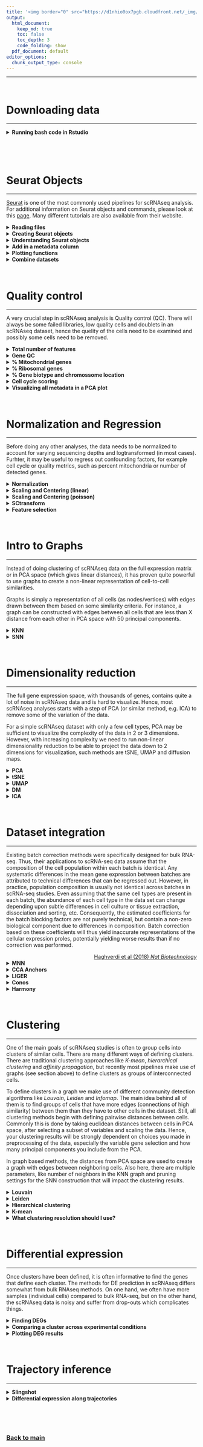 ```yaml
---
title: '<img border="0" src="https://d1nhio0ox7pgb.cloudfront.net/_img/o_collection_png/green_dark_grey/512x512/plain/dictionary.png" width="40" height="40"> Glossary of terms'
output:
  html_document:
    keep_md: true
    toc: false
    toc_depth: 3
    code_folding: show
  pdf_document: default
editor_options:
  chunk_output_type: console
---
```

***

<br/>

# Downloading data
***

<details>
<summary>**Running bash code in Rstudio**</summary>

It is possible to download data from within Rstudio by using the bash code chunk. It is usually a standard to have a folder with all your raw data stored in a separate place from your code or analysis results.

How to run it:

```bash
# RMarkdown allows the use of languages other than R, such as bash or Python.
# To use bash, use ```{bash} instead of ```{r}.
# ```{bash}

# make a data directory
mkdir data

# use curl to download the data
curl -o data/FILENAME.h5 -O http://FILE_PATH.h5
```

</details>

<br/>

<br/>

# Seurat Objects
***

[Seurat](https://satijalab.org/seurat/) is one of the most commonly used pipelines for scRNAseq analysis. For additional information on Seurat objects and commands, please look at this [page](https://satijalab.org/seurat/essential_commands.html). Many different tutorials are also available from their website.

<details>
<summary>**Reading files**</summary>
<p>

There are many formats available in which one can store single cell information, many of which cannot all be listed here. The most common formats are:

1. Using tab-delimited matrices saved as `.csv`, `.tsv` or `.txt` and with and additional matrix containing the sample metadata, which is common for SMARTseq2 and related methods
2. Using a compressed **sparce matrix** file `.mtx` with annotations for genes and cells saved as `.tsv`, which was one of the defaults for 10X Chromium data
3. Using HDF5 compressed file for in-file read-write access, which is now becoming the default method for storing single cell dataset (is the current default for 10X Chromium data). HDF5 in particular is fast, scalable and can load parts of the data that will be used at a time, and also can store the metadata in the same file, making it portable. It stores the data as binary compressed **sparce matrix** format

How to run it:

```r
# From .csv .tsv .txt format (and then convert to sparse matrix)
raw_matrix <- read.delim(
  file = "data/folder_sample1.csv",
  row.names = 1 )

sparse_matrix <- Matrix::Matrix(
  data = raw_matrix,
  sparse = T)
rm(raw_matrix)


# From .mtx format (it loads the files in the folder)
sparse_matrix <- Seurat::Read10X(
  data.dir = "data/folder_sample1")


# From .h5 format
sparse_matrix <- Seurat::Read10X_h5(
  filename = "data/matrix_file.h5",
  use.names = T)
```

Additionally, one should also import any associated metadata file as a `data.frame`, which opposed to a `matrix` can store both numbers, characters, booleans and factors.

```r
# From .csv .tsv format (and then convert to sparse matrix)
metadata <- read.delim(
  file = "data/metadata.csv",
  sep = ",",
  row.names = 1 )
```

</p>
</details>


<details>
<summary>**Creating Seurat objects**</summary>
<p>

In order to make the data analysis process a bit simpler, several single cell developers have implemented their own way of storing the data in a concise format in R and python (called **objects**).

We can now load the expression matrices into objects and then later merge them into a single merged object. Each analysis workflow (Seurat, Scater, Scranpy, etc) has its own way of storing data and here is how you can create a Seurat Object:

```r
SeuratObject <- CreateSeuratObject(
  counts = sparse_matrix,
  assay = "RNA",
  project = "SAMPLE1",
  meta.data = metadata)
```

The `CreateSeuratObject` function can take as input a sparse matrix or a regular matrix with counts.

</p>
</details>

<details>
<summary>**Understanding Seurat objects**</summary>
<p>

For a very detailed explanation of all slots in the Seurat objects, please refer to the Seurat [wiki](https://github.com/satijalab/seurat/wiki).

One can check the dimensions and subset Seurat Objects as a data.frame:

```r
# Checking the Seurat dimensions (Features x Cells)
dim(SeuratObject)

# Subsetting Features
SeuratObject <- SeuratObject[ vector_FEATURES_TO_USE , ]

# Subsetting Cells
SeuratObject <- SeuratObject[ , vector_CELLS_TO_USE ]
```

Seurat objects have a easy way to access their contents using the `@` or the `$` characters after the object name:
* The `@` attribute allows you to access to all analysis slots including: `assays`, `meta.data`, `graphs` and `reduction` slots.
* The `$` sign allows you to access the columns of the metadata (just like you normally would do in a data.frame) in your Seurat object directly so that `SeuratObject$column1` is equal to `SeuratObject@meta.data$column1`.

By default, the data is loaded into an `assay` slot named `RNA`, but you can change the names of the slots when creating them (e.g., when creating the seurat object, or computing the reductions). Therefore, check the options in each of the Seurat functions to know where you are storing the data. Each `assay` contains information about the raw counts (`counts`), the normalized counts (`data`), the scaled/regressed data (`scale.data`) as well as information about the dispersion of genes (`var`). Additional assays will be created when doing data analysis, for example when performing data integration, you might store the data as new `assay` or as a new `reduction` slot (depending on the integration method used).

```r
SeuratObject@   # Type this and press TAB

SeuratObject@assays$   # Type this and press TAB

SeuratObject@assays$RNA@   # Type this and press TAB
```

</p>
</details>

<details>
<summary>**Add in a metadata column**</summary>
<p>

You can simply add a column by using the `$` sign to allocate a vector to a metadata column.

```r
SeuratObject$NEW_COLUMN_NAME <- setNames(
  colnames(SeuratObject) ,
  c("VECTOR_CONTAINING_DATA_FOR_EACH_CELL") )
```

Or use the function `AddMetaData` to add one or multiple columns:

```r
SeuratObject <- AddMetaData(
  object=SeuratObject,
  NEW_COLUMN,
  col.name=NEW_COLUMN_NAME)
```

</p>
</details>

<details>
<summary>**Plotting functions**</summary>
<p>


The most common functions to use for plotting are the violin plot and the scatter plots for the dimensionality reduction calculated (you need to calculate it before using the function!).

To plot **continous** variables as **violin** (press TAB inside the functions for more options):

```r
VlnPlot(object = SeuratObject,
        group.by= "orig.ident",
        features = c("percent_mito"),
        pt.size = 0.1,
        ncol = 4,
        y.max = 100) + NoLegend()
```

To plot **CONTINOUS** variables as **scatter plot** using the `umap` reduction slot (press TAB inside the functions for more options):

```r
FeaturePlot(object = SeuratObject,
            features = c("FEATURE_1","FEATURE_2","FEATURE_3"),
            reduction = "umap",
            dims = c(1,2),
            order = T,
            pt.size = .1,
            ncol = 3)
```

To plot **CATEGORICAL** variables as **scatter plot** using the `umap` reduction slot (press TAB inside the functions for more options):

```r
DimPlot(object = SeuratObject,
        group.by = c("DATASET"),
        reduction = "umap",
        dims = c(1,2),
        pt.size = .1,
        label = T,
        ncol = 3)
```

Many other plotting functions are available, check `Seurat::` (then press tab and look for the functions with "Plot" in the name).

</p>
</details>

<details>
<summary>**Combine datasets**</summary>
<p>

```r
CombinedSeuratObject <- merge(
  x = SeuratObject1,
  y = c( SeuratObject2 ,
         SeuratObject3,
         SeuratObject4),
  add.cell.ids=c("Dataset1",
                 "Dataset2",
                 "Dataset3",
                 "Dataset4"))
```

</p>
</details>

<br/>

# Quality control
***

A very crucial step in scRNAseq analysis is Quality control (QC). There will always be some failed libraries, low quality cells and doublets in an scRNAseq dataset, hence the quelity of the cells need to be examined and possibly some cells need to be removed.

<details>
<summary>**Total number of features**</summary>
<p>

A standard approach is to filter cells with low amount of reads as well as genes that are present in at least a certain amount of cells. Here we will only consider cells with at least 200 detected genes and genes need to be expressed in at least 3 cells. Please note that those values are highly dependent on the library preparation method used. Extremely high number of detected genes could indicate doublets. However, depending on the cell type composition in your sample, you may have cells with higher number of genes (and also higher counts) from one cell type.

```r
VlnPlot(SeuratObject,
        group.by= "orig.ident",
        features = c("nFeature_RNA","nCount_RNA"),
        pt.size = 0.1,
        ncol = 4) + NoLegend()
```

</p>
</details>

<details>
<summary>**Gene QC**</summary>
<p>

In single cell, the most detected genes usually belong to housekeeping gene families, such as mitochondrial (MT-), ribossomal (RPL and RPS) and other structural proteins (i.e., ACTB, TMSB4X, B2M, EEF1A1).

```r
#Compute the relative expression of each gene per cell
rel_expression <- Matrix::t( Matrix::t(SeuratObject@assays$RNA@counts) / Matrix::colSums(SeuratObject@assays$RNA@counts)) * 100
most_expressed <- sort(Matrix::rowSums( rel_expression ),T) / ncol(SeuratObject)

#Plot the relative expression of each gene per cell
par(mfrow=c(1,3),mar=c(4,6,1,1))
boxplot( as.matrix(Matrix::t(rel_expression[names(most_expressed[30:1]),])),cex=.1, las=1, xlab="% total count per cell",col=scales::hue_pal()(90)[30:1],horizontal=TRUE,ylim=c(0,8))
boxplot( as.matrix(Matrix::t(rel_expression[names(most_expressed[60:31]),])),cex=.1, las=1, xlab="% total count per cell",col=scales::hue_pal()(90)[60:31],horizontal=TRUE,ylim=c(0,8))
boxplot( as.matrix(Matrix::t(rel_expression[names(most_expressed[90:61]),])),cex=.1, las=1, xlab="% total count per cell",col=scales::hue_pal()(90)[90:61],horizontal=TRUE,ylim=c(0,8))
```

You might see that some genes constitute up to 10-30% of the counts from a single cell and the other top genes are mitochondrial and ribosomal genes. It is quite common that nuclear lincRNAs have correlation with quality and mitochondrial reads. Let us assemble some information about such genes, which are important for quality control and downstream filtering.

These genes can serve several purposes in single-cell data analysis, such as computing cell quality metrics (see below), normalize data (see below) and even help account for batch effects (<div style="text-align: right"> [Lin et al (2019) *PNAS*](https://www.pnas.org/content/116/20/9775) </div>).


</p>
</details>

<details>
<summary>**% Mitochondrial genes**</summary>
<p>


Having the data in a suitable format, we can start calculating some quality metrics. We can for example calculate the percentage of mitocondrial and ribosomal genes per cell and add to the metadata. This will be helpfull to visualize them across different metadata parameteres (i.e. datasetID and chemistry version). There are several ways of doing this. Here is an example of how to manually calculate the proportion of mitochondrial reads and add to the metadata table.

Citing from “Simple Single Cell” workflows (Lun, McCarthy & Marioni, 2017): “High proportions are indicative of poor-quality cells (Islam et al. 2014; Ilicic et al. 2016), possibly because of loss of cytoplasmic RNA from perforated cells. The reasoning is that mitochondria are larger than individual transcript molecules and less likely to escape through tears in the cell membrane.”

(PS: non-linear relationship)

```r
# Calculating % mitochondrial genes
SeuratObject <- PercentageFeatureSet(
  object = SeuratObject,
  features = rownames(SeuratObject),
  pattern = "^MT-",
  assay = "RNA",
  col.name = "percent_mito")
```


</p>
</details>

<details>
<summary>**% Ribosomal genes**</summary>
<p>


In the same manner we will calculate the proportion gene expression that comes from ribosomal proteins. Ribosomal genes are the also among the top expressed genes in any cell and, on the contrary to mitochondrial genes, are inversely proportional to the mitochondrial content: the higher the mitochondrial content, the lower is the detection of ribosomal genes (PS: non-linear relationship).

```r
# Calculating % ribosomal genes
SeuratObject <- PercentageFeatureSet(
  SeuratObject,
  pattern = "^RP[SL]",
  col.name = "percent_ribo")
```

</p>
</details>

<details>
<summary>**% Gene biotype and chromossome location**</summary>
<p>

In RNA-sequencing, genes can be categorized into different groups depending on their RNA biotype. For example, "coding", "non-coding", "VDJ region genes" are "small interefering RNA" common gene biotypes. Besides, having information about chromossomal location might be usefull to identify bacth effects driven by sex chromossomes.

Depending on the desired type of analysis, some gene categories can be filtered out if not of interest. For single cell specifically, cell libraries are usually constructed using poly-A enrichment and therefore enriching for "protein-coding proteins", which usually contitutes around 80-90% of all available genes.

How to run it:

```r
library(biomaRt)

# Retrieve mouse gene annotation from ENSEMBL
mart = biomaRt::useMart(
  biomart = "ensembl",
  dataset = "mmusculus_gene_ensembl",
  host = "apr2020.archive.ensembl.org")

# Retrieve the selected attributes mouse gene annotation
annot <- biomaRt::getBM(
  attributes = c(
    "external_gene_name",
    "gene_biotype",
    "chromosome_name"),
  mart = mart)
```

Make sure you are using the right species for your dataset. A list of all species available on can be found using `biomaRt::listDatasets(mart)[,"dataset"]`. All species names are formated in the same way, such as `mmusculus_gene_ensembl` and `hsapiens_gene_ensembl`. For reproducibility reasons, it is also advised to specifically choose a biomart release version, since some genes will be renamed, inserted or deleted from the database. You can do so by running `biomaRt::listEnsemblArchives()`.

```r
# Match the gene names with theit respective gene biotype
item <- annot[match(rownames(SeuratObject@assays$RNA@counts) , annot[,1]),"gene_biotype"]
item[is.na(item)] <- "unknown"

# Calculate the percentage of each gene biotype
perc <- rowsum(as.matrix(SeuratObject@assays$RNA@counts) , group=item)
perc <- (t(temp)/Matrix::colSums(SeuratObject@assays$RNA@counts))
o <- order(apply(perc,2,median),decreasing = F)
perc <- perc[,o]

# Plot percentage of each gene biotype
boxplot( perc*100,outline=F,las=2,main="% reads per cell",col=scales::hue_pal()(100),horizontal=T)

# Add table to the object
gene_biotype_table <- setNames(as.data.frame((perc*100)[,names(sort(table(item),decreasing = T))]),paste0("percent_",names(sort(table(item),decreasing = T))))
SeuratObject@meta.data <- SeuratObject@meta.data[,!(colnames(SeuratObject@meta.data) %in% colnames(gene_biotype_table))]

SeuratObject@meta.data <- cbind(
  SeuratObject@meta.data,
  gene_biotype_table)
```

The code above can also be done again by replacing the string `"gene_biotype"` by `"chromosome_name"`:

```r
# Match the gene names with their respective chromosome location
item <- annot[match(rownames(SeuratObject@assays$RNA@counts) , annot[,1]),"chromosome_name"]
item[is.na(item)] <- "unknown"
item[! item %in% as.character(c(1:23,"X","Y","MT")) ] <- "other"
```

If you want to focus the analysis on only protein-coding genes, for example, you can do it like so:

```r
dim(SeuratObject)
sel <- annot[match(rownames(SeuratObject) ,
                   annot[,1]),2] == "protein_coding"
genes_use <- rownames(SeuratObject)[sel]
genes_use <- as.character(na.omit(genes_use))
SeuratObject <- SeuratObject[genes_use,]
dim(SeuratObject)
```

</p>
</details>

<details>
<summary>**Cell cycle scoring**</summary>
<p>


We here perform cell cycle scoring. To score a gene list, the algorithm calculates the difference of mean expression of the given list and the mean expression of reference genes. To build the reference, the function randomly chooses a bunch of genes matching the distribution of the expression of the given list. Cell cycle scoring with Seurat adds three slots in data, a score for S phase, a score for G2M phase and the predicted cell cycle phase. The Seurat package provides a list of human G2M and S phase genes in `cc.genes`.

How to run it:

```r
SeuratObject <- CellCycleScoring(
  object = SeuratObject,
  g2m.features = cc.genes$g2m.genes,
  s.features = cc.genes$s.genes)

SeuratObject$G1.Score <- 1 - SeuratObject$S.Score - SeuratObject$G2M.Score
```

</p>
</details>

<details>
<summary>**Visualizing all metadata in a PCA plot**</summary>
<p>


Having many metadata parameters to analyse individually makes it a bit hard to visualize the real differences between datasets, batches and experimental conditions. One way to try to combine all this information into one plot is by running dimensionality reduction via principal component analysis (PCA) on the continous variables in the metadata. Thus visualizing on the top principal components (1st and 2nd) reflects how different the datasets are.

```r
# Calculate PCA using selected metadata parameters
metadata_use <- grep("perc",colnames(SeuratObject@meta.data),value = T)
metadata_use <- c("nCount_RNA","nFeature_RNA","S.Score","G2M.Score",metadata_use)
PC <- prcomp( SeuratObject@meta.data[,metadata_use] ,center = T, scale. = T)

# Add the PCA (ran on the METADATA) in the object
SeuratObject@reductions[["pca_metadata"]] <- CreateDimReducObject(
  embeddings = PC$x,
  key = "metadataPC_",
  assay = "RNA")

# Plot the PCA ran on the METADATA
DimPlot(SeuratObject,
        reduction = "pca_metadata",
        dims = c(1,2),
        group.by = "orig.ident" )
```

</p>
</details>

<br/>

# Normalization and Regression
***

Before doing any other analyses, the data needs to be normalized to account for varying sequencing depths and logtransformed (in most cases). Furhter, it may be useful to regress out confounding factors, for example cell cycle or quality metrics, such as percent mitochondria or number of detected genes.

<details>
<summary>**Normalization**</summary>
<p>

The most common normalization for RNA-seq and also single-cell RNA-seq is log-normalization. This is done by dividing the gene counts of each gene by the sum of all gene counts (a.k.a., library size) to compensate for library size differences. Then the result is multiplied by a constant number, so all cell have the same sequencing depth. For bulk RNA-seq, the constant is usually $1e6$, resulting in CPM (counts per million), but since single-cells library sizes are way lower than that, the number ranges from $1e3$ to $1e4$ (counts per 10000).

$$NormCounts = \frac{GeneCounts * 10000}{LibrarySize}$$
The library size-corrected values are then log-transformed to achieve a log-normal data distribution.

$$logNormCounts = ln(NormCounts+1)$$

How to run it:

```r
SeuratObject <- NormalizeData(
  object = SeuratObject,
  scale.factor = 10000,
  normalization.method = "LogNormalize")
```

</p>
</details>

<details>
<summary>**Scaling and Centering (linear)**</summary>
<p>

Since each gene has a different expression level, it means that genes with higher expression values will naturally have higher variation that will be captured by downstream methods. This means that we need to somehow give each gene a similar weight beforehand (see below). A common practice is to center and scale each gene before performing PCA. This exact scaling is called Z-score normalization it is very useful for PCA, clustering and plotting heatmaps.

Additionally, we can use regression to remove any unwanted sources of variation from the dataset, such as cell cycle, sequencing depth, percent mitocondria. This is achieved by doing a generalized linear regression (GLM) using these parameters as covariates in the model. Then the residuals of the model are taken as the “regressed data”. Although perhaps not in the best way, batch effect regression can also be done here.

How to run it:

```r
SeuratObject <- ScaleData(
  object = SeuratObject,
  vars.to.regress = c("nCount_RNA","mito.percent","nFeatures"),
  model.use = "linear",
  do.scale = T,
  do.center = T)
```


</p>
</details>

<details>
<summary>**Scaling and Centering (poisson)**</summary>
<p>


Since the procedure above assumes a log-linear data distribution, it may be the case that it does not regress the variation correctly, as RNA-seq data (including single cell) relates more closely to a negative bionomial distribution. An alternative variation of the procedure above can also be run on the raw UMI count data but using a "poisson" or "negative binomial" distribution instead. This is performing a gene-wise GLM regression using a poisson model.

How to run it:

```r
SeuratObject <- ScaleData(
  object = SeuratObject,
  vars.to.regress = c("nCount_RNA","mito.percent","nFeatures"),
  model.use = "poisson",
  do.scale = T,
  do.center = T)
```


</p>
</details>

<details>
<summary>**SCtransform**</summary>
<p>


Scaling and centering assuming a poisson distribution might in some cases overfit the data, see above. One can overcome this by pooling information across genes with similar abundances in order to obtain more stable parameter estimates to be used as gene weights in the regression model. This is called "scTransform" and, in simple terms, is performing a gene-wise GLM regression using a constrained negative binomial model.

How to run it:

```r
SeuratObject <- SCTransform(
  object = SeuratObject,
  assay="RNA",
  vars.to.regress =  c("nCount_RNA","mito.percent","nFeatures"),
  new.assay.name = "sctransform",
  do.center=T )
```


</p>
</details>

<details>
<summary>**Feature selection**</summary>
<p>

An important step in many big-data analysis tasks is to identify features (genes, transcripts, proteins, metabolites, etc) that are actually very variable between the samples being looked at.

For example. Imagine that you have a dataset known to contain different types of epithelial cells, and you use either 1) only genes that are expressed and shared across all epithelial cells at about the same level, 2) only genes that are not detected in epithelial cells, 3) only genes which expression differ greatly across epithelial cells or 4) using all genes. Which of these 4 gene lists can best distinguish the epithelial subtypes in this dataset?

As you could now imagine, using only genes which expression differ greatly across epithelial cells is the best case scenario, followed by using all genes. Therefore, using only genes that are expressed and shared across all epithelial cells at about the same level or only genes that are not detected in epithelial cells do not contain sufficient information to distinguish the epithelial subtypes.

However, since in single-cell we usually do not know the epithelial suptypes the cells before hand (since this is what we want to discover), we need another method to accomplish this task. In general terms, a common approach is to order genes by their overall variance across samples. This is because genes with higher variance will also likely be the ones that can separate the cells the best.

Since genes with higher expression level usually also have naturally higher variation, the gene variation is then normalized by the log  mean expression of each gene (see plot).

How to run it:

```r
SeuratObject <- FindVariableFeatures(
  object = SeuratObject,
  nfeatures = 3000,
  selection.method = "vst",
  verbose = FALSE,
  assay = "RNA",
  dispersion.function = FastLogVMR,
  mean.function = FastExpMean)
```

Variable gene plot:

```r
top20 <- head(VariableFeatures(SeuratObject), 20)
LabelPoints(plot = VariableFeaturePlot(SeuratObject), points = top20, repel = TRUE)
```

</p>
</details>

<br/>

# Intro to Graphs
***

Instead of doing clustering of scRNAseq data on the full expression matrix or in PCA space (which gives linear distances), it has proven quite powerful to use graphs to create a non-linear representation of cell-to-cell similarities.

Graphs is simply a representation of all cells (as nodes/vertices) with edges drawn between them based on some similarity criteria. For instance, a graph can be constructed with edges between all cells that are less than X distance from each other in PCA space with 50 principal components.


<details>
<summary>**KNN**</summary>
<p>

KNN refers to “K Nearest Neighbors”, which is a basic and popular topic in data mining and machine learning areas. The KNN graph is a graph in which two vertices p and q are connected by an edge, if the distance between p and q is among the K-th smallest distances.[2] Given different similarity measure of these vectors, the pairwise distance can be Hamming distance, Cosine distance, Euclidean distance and so on. We take Euclidean distance as the way to measure similarity between vectors in this paper. The KNN Graph data structure has many advantages in data mining. For example, for a billion-level dataset, prebuilding a KNN graph offline as an index is much better than doing KNN search online many times.

<div style="text-align: right"> Adapted from [Github](https://github.com/lengyyy/KNN-Graph) </div>

```r
SeuratObject <- FindNeighbors(SeuratObject,
                              assay = "RNA",
                              compute.SNN = F,
                              reduction = "pca",
                              dims = 1:50,
                              graph.name="SNN",
                              prune.SNN = 1/15,
                              k.param = 20,
                              force.recalc = T)
```

Setting `compute.SNN` to `FALSE` will only compute the k-NN graph.

We can take a look at the kNN graph. It is a matrix where every connection between cells is represented as 1s. This is called a unweighted graph (default in Seurat). Some cell connections can however have more importance than others, in that case the scale of the graph from 0
 to a maximum distance. Usually, the smaller the distance, the closer two points are, and stronger is their connection. This is called a weighted graph. Both weighted and unweighted graphs are suitable for clustering, but clustering on unweighted graphs is faster for large datasets (> 100k cells).

```r
library(pheatmap)
pheatmap(SeuratObject@graphs$CCA_nn[1:200,1:200],
         col=c("white","black"),border_color = "grey90",
         legend = F,cluster_rows = F,cluster_cols = F,fontsize = 2)
```


</p>
</details>

<details>
<summary>**SNN**</summary>
<p>

In addition to the k-NN graph, if we then determine the number of nearest neighbors shared by any two points. In graph terminology, we form what we call the "shared nearest neighbor" graph. We do this by replacing the weight of each link between two points (in the nearest neighbor graph) by the number of neighbors that the points share. In other words, this is the number of length 2 paths between any two points in the nearest neighbor graph.

After, this shared nearest neighbor graph is created, all pairs of points are compared and if any two points share more than T neighbors, i.e., have a link in the shared nearest neighbor graph with a weight more than our threshold value, T( TS:. n), then the two points and any cluster they are part of are merged. In other words, clusters are connected components in our shared nearest neighbor graph after we sparsify using a threshold.

How to run it:

```r
SeuratObject <- FindNeighbors(SeuratObject,
                              assay = "RNA",
                              compute.SNN = T,
                              reduction = "pca" ,
                              dims = 1:50,
                              graph.name="SNN",
                              prune.SNN = 1/15,
                              k.param = 20,
                              force.recalc = T)
```

Setting `compute.SNN` to `TRUE` will compute both the k-NN and SNN graphs.


</p>
</details>

<br/>

# Dimensionality reduction
***

The full gene expression space, with thousands of genes, contains quite a lot of noise in scRNAseq data and is hard to visualize. Hence, most scRNAseq analyses starts with a step of PCA (or similar method, e.g. ICA) to remove some of the variation of the data.

For a simple scRNAseq dataset with only a few cell types, PCA may be sufficient to visualize the complexity of the data in 2 or 3 dimensions. However, with increasing complexity we need to run non-linear dimensionality reduction to be able to project the data down to 2 dimensions for visualization, such methods are tSNE, UMAP and diffusion maps.

<details>
<summary>**PCA**</summary>
<p>

Principal Component Analysis (PCA) is defined as an orthogonal **linear** transformation that transforms the data to a new coordinate system such that **the greatest variance by some scalar projection of the data comes to lie on the first coordinate** (called the first principal component), the second greatest variance on the second coordinate, and so on. […] Often, its operation can be thought of as revealing the internal structure of the data in a way that best explains the variance in the data. […] This is done by **using only the first few principal components** so that the dimensionality of the transformed data is reduced.

<div style="text-align: right"> Adapted from [Wikipedia](https://en.wikipedia.org/wiki/Principal_component_analysis) </div>

How to run it:

```r
SeuratObject <- RunPCA(object = SeuratObject,
                       assay = "RNA",
                       npcs = 100,
                       verbose = FALSE )
```

</p>
</details>

<details>
<summary>**tSNE**</summary>
<p>

<div style="text-align: right"> [Maaten, Hilton (2008) J of Machine Learning Research](http://jmlr.org/papers/volume9/vandermaaten08a/vandermaaten08a.pdf) </div>


t-distributed stochastic neighborhood embedding (tSNE) is a **nonlinear** dimensionality reduction technique well-suited for embedding high-dimensional data for **visualization** in a low-dimensional space of two or three dimensions. Specifically, it models each high-dimensional object by a two- or three-dimensional point in such a way that **similar objects are modeled by nearby points** and dissimilar objects are modeled by distant points with high probability. […] t-SNE has been used for visualization in a wide range of applications, including […] bioinformatics […]. While t-SNE plots often seem to display clusters, the **visual clusters can be influenced strongly by the chosen parameterization** and therefore a good understanding of the parameters for t-SNE is necessary.

<div style="text-align: right"> Adapted from [Wikipedia](https://en.wikipedia.org/wiki/T-distributed_stochastic_neighbor_embedding) </div>


Useful links:

* [How to Use t-SNE Effectively](https://distill.pub/2016/misread-tsne/)

How to run it:

```r
SeuratObject <- RunTSNE(object = SeuratObject,
                        reduction = "pca",
                        perplexity=30,
                        max_iter=1000,
                        theta=0.5,
                        eta=200,
                        exaggeration_factor=12,
                        dims.use = 1:50,
                        verbose = T,
                        num_threads=0)
```


</p>
</details>

<details>
<summary>**UMAP**</summary>
<p>

Uniform Manifold Approximation and Projection (UMAP) is a dimension reduction technique that can be used for visualization similarly to t-SNE, but also for general **non-linear** dimension reduction […].

<div style="text-align: right"> [umap-learn documentation](https://umap-learn.readthedocs.io/en/latest/) </div>

The result is a practical scalable algorithm that applies to real world data. The UMAP algorithm is competitive with t-SNE for **visualization** quality, and arguably preserves **more of the global structure** with superior run time performance. Furthermore, UMAP has no computational restrictions on embedding dimension, making it viable as a general purpose dimension reduction technique for machine learning.

<div style="text-align: right"> [UMAP Arxiv paper](https://arxiv.org/pdf/1802.03426.pdf) </div>

How to run it:

```r
SeuratObject <- RunUMAP(object = SeuratObject,
                        reduction = "pca",
                        dims = 1:top_PCs,
                        n.components = 2,
                        n.neighbors = 20,
                        spread = .3,
                        repulsion.strength = 1,
                        min.dist= .001,
                        verbose = T,
                        num_threads=0,
                        n.epochs = 200,
                        metric = "euclidean",
                        seed.use = 42,
                        reduction.name="umap")
```


</p>
</details>

<details>
<summary>**DM**</summary>
<p>

Diffusion maps (DM) is a dimensionality reduction [...] which computes a family of embeddings of a data set into Euclidean space (often low-dimensional) whose coordinates can be computed from the eigenvectors and eigenvalues of a diffusion operator on the data. The Euclidean distance between points in **the embedded space is equal to the "diffusion distance" between probability distributions** centered at those points. Different from linear dimensionality reduction methods such as principal component analysis (PCA) and multi-dimensional scaling (MDS), diffusion maps is part of the family of **nonlinear** dimensionality reduction methods which focus on discovering the underlying manifold that the data has been sampled from. [...] The basic observation is that **if we take a random walk on the data, walking to a nearby data-point is more likely than walking to another that is far away**.

<div style="text-align: right"> [Wikipedia](https://en.wikipedia.org/wiki/Diffusion_map) </div>


[Diffusion Maps paper](https://www.pnas.org/content/pnas/102/21/7426.full.pdf)

How to run it:

```r
# Load additional libraries
library(destiny)

# Run diffusion maps using the destiny package
dm <- DiffusionMap( data = SeuratObject@reductions[["pca"]]@cell.embeddings[ , 1:50],
                    k = 20,
                    n_eigs = 20)

# Fix the cell names in the DM embedding
rownames(dm@eigenvectors) <- colnames(SeuratObject)

# Add the DM embbedding to the SeuratObject
SeuratObject@reductions[["dm"]] <- CreateDimReducObject(embeddings = dm@eigenvectors,
                                                        key = "DC_",
                                                        assay = "RNA")
```


</p>
</details>

<details>
<summary>**ICA**</summary>
<p>

Independent Component Analysis (ICA) is a computational method for separating a multivariate signal into additive subcomponents. This is done by assuming that the subcomponents are non-Gaussian signals and that they are statistically independent from each other. ICA is a special case of blind source separation.

<div style="text-align: right"> [Wikipedia](https://en.wikipedia.org/wiki/Independent_component_analysis) </div>

How to run it:

```r
SeuratObject <- RunICA(object = SeuratObject,
                       assay = "pca",
                       nics = 20,
                       reduction.name = "ica")

```


</p>
</details>

<br/>

# Dataset integration
***

Existing batch correction methods were specifically designed for bulk RNA-seq. Thus, their applications to scRNA-seq data assume that the composition of the cell population within each batch is identical. Any systematic differences in the mean gene expression between batches are attributed to technical differences that can be regressed out. However, in practice, population composition is usually not identical across batches in scRNA-seq studies. Even assuming that the same cell types are present in each batch, the abundance of each cell type in the data set can change depending upon subtle differences in cell culture or tissue extraction, dissociation and sorting, etc. Consequently, the estimated coefficients for the batch blocking factors are not purely technical, but contain a non-zero biological component due to differences in composition. Batch correction based on these coefficients will thus yield inaccurate representations of the cellular expression proles, potentially yielding worse results than if no correction was performed.

<div style="text-align: right"> [Haghverdi et al (2018) *Nat Biotechnology*](https://www.nature.com/articles/nbt.4091) </div>

<details>
<summary>**MNN**</summary>
<p>

An alternative approach for data merging and comparison in the presence of batch effects uses a set of landmarks from a reference data set to project new data onto the reference. The rationale here is that a given cell type in the reference batch is most similar to cells of its own type in the new batch. This strategy depends on the selection of landmark points in high dimensional space picked from the reference data set, which cover all cell types that might appear in the later batches. However, if the new batches include cell types that fall outside the transcriptional space explored in the reference batch, these cell types will not be projected to an appropriate position in the space defined by the landmarks. [...] The difference in expression values between cells in a MNN pair provides an estimate of the batch effect, which is made more precise by averaging across many such pairs. A correction vector is obtained from the estimated batch effect and applied to the expression values to perform batch correction. Our approach automatically identifies overlaps in population composition between batches and uses only the overlapping subsets for correction, thus avoiding the assumption of equal composition required by other methods.

The use of MNN pairs involves three assumptions: (i) there is at least one cell population that is present in both batches, (ii) the batch effect is almost orthogonal to the biological subspace, and (iii) batch effect variation is much smaller than the biological effect variation between different cell types.

<div style="text-align: right"> [Haghverdi et al (2018) *Nat Biotechnology*](https://www.nature.com/articles/nbt.4091) </div>

```r
# Load additional libraries
library(SeuratWrappers)

SeuratObject.list <- SplitObject(SeuratObject, split.by = "BATCH")
SeuratObject <- RunFastMNN(object.list = SeuratObject.list,
                           assay = "RNA",
                           features = 2000,
                           reduction.name = "mnn")

# Free memory from working environment
rm( c( SeuratObject.list ) )
gc(verbose = FALSE)
```


</p>
</details>

<details>
<summary>**CCA Anchors**</summary>
<p>

Since MNNs have previously been identified using L2-normalized gene expression, significant differences across batches can obscure the accurate identification of MNNs, particularly when the batch effect is on a similar scale to the biological differences between cell states. To overcome this, we first jointly reduce the dimensionality of both datasets using diagonalized CCA, then apply L2-normalization to the canonical correlation vectors. We next search for MNNs in this shared low-dimensional representation. We refer to the resulting cell pairs as anchors, as they encode the cellular relationships across datasets that will form the basis for all subsequent integration analyses.

Obtaining an accurate set of anchors is paramount to successful integration. Aberrant anchors that form between different biological cell states across datasets are analogous to noisy edges that occur in k-nearest neighbor (KNN) graphs (Bendall et al., 2014) and can confound downstream analyses. This has motivated the use of shared nearest neighbor (SNN) graphs (Levine et al., 2015; Shekhar et al., 2016), where the similarity between two cells is assessed by the overlap in their local neighborhoods. As this measure effectively pools neighbor information across many cells, the result is robust to aberrant connections in the neighbor graph. We introduced an analogous procedure for the scoring of anchors, where each anchor pair was assigned a score based on the shared overlap of mutual neighborhoods for the two cells in a pair. High-scoring correspondences therefore represent cases where many similar cells in one dataset are predicted to correspond to the same group of similar cells in a second data- set, reflecting increased robustness in the association between the anchor cells. While we initially identify anchors in low-dimensional space, we also filter out anchors whose correspondence is not supported based on the original untransformed data.

<div style="text-align: right"> [Stuart et al (2019) *Cell*](https://www.cell.com/cell/fulltext/S0092-8674(19)30559-8) </div>

```r
SeuratObject.list <- SplitObject(
  object = SeuratObject,
  split.by = "BATCH")

SeuratObject.anchors <- FindIntegrationAnchors(
  object.list = SeuratObject.list,
  dims = 1:30)

SeuratObject <- IntegrateData(
  anchorset = SeuratObject.anchors,
  dims = 1:30,
  new.assay.name = "cca")
```


</p>
</details>

<details>
<summary>**LIGER**</summary>
<p>

<div style="text-align: right"> [Welch et al (2019) *Cell*](https://www.cell.com/cell/pdf/S0092-8674(19)30504-5.pdf) </div>

```r

```


</p>
</details>

<details>
<summary>**Conos**</summary>
<p>

<div style="text-align: right"> [Barkas et al (2019) *Nat Methods*](https://www.nature.com/articles/s41592-019-0466-z) </div>

```r
# Load additional libraries
library(conos)
library(SeuratWrappers)

# Split the data per batch to be corrected
SeuratObject.list <- SplitObject(SeuratObject, split.by = "Method")
for (i in 1:length(SeuratObject.list)) {
    SeuratObject.list[[i]] <-
      NormalizeData(SeuratObject.list[[i]]) %>%
      FindVariableFeatures() %>%
      ScaleData() %>%
      RunPCA(verbose = FALSE)
}

# Create a Conos object
SeuratObject.con <- Conos$new(SeuratObject.list)

# Build a joint graph across datasets and find shared communities
SeuratObject.con$buildGraph(
  k = 15,
  k.self = 5,
  space = "PCA",
  ncomps = 30,
  n.odgenes = 2000,
  matching.method = "mNN",
  metric = "angular",
  score.component.variance = TRUE,
  verbose = TRUE)

SeuratObject.con$findCommunities()

# Create a Joint embedding and conver it back to Seurat Object
SeuratObject.con$embedGraph()
SeuratObject <- as.Seurat(SeuratObject.con)

# Free memory from working environment
rm( c( SeuratObject.con, SeuratObject.list ) )
gc(verbose = FALSE)
```


</p>
</details>

<details>
<summary>**Harmony**</summary>
<p>


<div style="text-align: right"> [Korsunsky et al (2019) *Nat Mathods*](https://www.nature.com/articles/s41592-019-0619-0) </div>


```r
# Load additional libraries
library(harmony)
library(SeuratWrappers)

SeuratObject <- RunHarmony(
  SeuratObject,
  group.by.vars = "Method")
```


</p>
</details>

<br/>

# Clustering
***

One of the main goals of scRNAseq studies is often to group cells into clusters of similar cells. There are many different ways of defining clusters. There are traditional clustering approaches like *K-mean*, *hierarchical clustering* and *affinity propagation*, but recently most pipelines make use of graphs (see section above) to define clusters as groups of interconnected cells.

To define clusters in a graph we make use of different community detection algorithms like *Louvain*, *Leiden* and *Infomap*. The main idea behind all of them is to find groups of cells that have more edges (connections of high similarity) between them than they have to other cells in the dataset.
Still, all clustering methods begin with defining pairwise distances between cells. Commonly this is done by taking euclidean distances between cells in PCA space, after selecting a subset of variables and scaling the data. Hence, your clustering results will be strongly dependent on choices you made in preprocessing of the data, especially the variable gene selection and how many principal components you include from the PCA.

In graph based methods, the distances from PCA space are used to create a graph with edges between neighboring cells. Also here, there are multiple parameters, like number of neighbors in the KNN graph and pruning settings for the SNN construction that will impact the clustering results.


<details>
<summary>**Louvain**</summary>
<p>

The Louvain method for community detection is a method to extract communities from large networks created by Blondel et al. from the University of Louvain. The method is a greedy optimization method that appears to run in time $O(n.log^2n)$ in the number of nodes in the network.The value to be optimized is modularity, defined as a value in the range that measures the density of links inside communities compared to links between communities. Optimizing this value theoretically results in **the best possible grouping of the nodes of a given network**, however going through all possible iterations of the nodes into groups is impractical so heuristic algorithms are used.

<div style="text-align: right"> [Wikipedia](https://en.wikipedia.org/wiki/Independent_component_analysis) </div>


[Louvain Paper](https://iopscience.iop.org/article/10.1088/1742-5468/2008/10/P10008/pdf)

How to run it:

```r
SeuratObject <- FindClusters(
  object = SeuratObject,
  resolution = 0.8,
  algorithm = 1) #algorithim 1 = Louvain
```

The number of clusters can be controlled using the `resolution` parameter with higher values giving more (smaller) clusters.

</p>
</details>

<details>
<summary>**Leiden**</summary>
<p>

Leiden algorithm is applied iteratively, it converges to a partition in which all subsets of all communities are locally optimally assigned. Furthermore, by relying on a fast local move approach, the Leiden algorithm runs faster than the Louvain algorithm. The Leiden algorithm consists of three phases: (1) local moving of nodes, (2) refinement of the partition and (3) aggregation of the network based on the refined partition, using the non-refined partition to create an initial partition for the aggregate network.

<div style="text-align: right"> [Leiden Paper](https://www.nature.com/articles/s41598-019-41695-z.pdf) </div>

```r
SeuratObject <- FindClusters(
  object = SeuratObject,
  resolution = "0.8",
  algorithm = 4)  #algorithim 4 = Louvain
```

The number of clusters can be controlled using the `resolution` parameter with higher values giving more (smaller) clusters.

</p>
</details>

<details>
<summary>**Hierarchical clustering**</summary>
<p>

Hierarchical clustering (HC) is a method of cluster analysis which **seeks to build a hierarchy of clusters**. Strategies for hierarchical clustering generally fall into two types: Agglomerative or Divisive. [...] In general, the merges and splits are determined in a greedy manner. The results of hierarchical clustering are **usually presented in a dendrogram**. [...] The standard algorithm for hierarchical agglomerative clustering (HAC) has a time complexity of $O(n^3)$ and requires $O(n^2)$ memory, which makes it **too slow for even medium data sets**. In order to decide which clusters should be combined (for agglomerative), or where a cluster should be split (for divisive), **a measure of dissimilarity between sets of observations** is required. In most methods of hierarchical clustering, this is achieved by use of an appropriate metric (a measure of distance between pairs of observations), and **a linkage criterion** which specifies the dissimilarity of sets as a function of the pairwise distances of observations in the sets.

<div style="text-align: right"> [Wikipedia](https://en.wikipedia.org/wiki/Hierarchical_clustering) </div>

[HC for networks](https://en.wikipedia.org/wiki/Hierarchical_clustering_of_networks)

The base R stats package already contains a function `dist()` that calculates distances between all pairs of samples. The distance methods available in `dist()` are: *euclidean*, *maximum*, *manhattan*, *canberra*, *binary* or *minkowski*. Additionally, we can also perform hierarchical clustering directly on a graph (KNN or SNN) which already contains information about cell-to-cell distances. However, since the distances in the graph are inverted ($0$s represent far and $1$s represent close connections), we need to subtract from the maximum value on the graph (in the case of adjacency SNN, is $1$), so that $0$s represent *close* and $1$s represent *far* distance.

After having calculated the distances between samples calculated, we can now proceed with the hierarchical clustering per-se. We will use the function `hclust()` for this purpose, in which we can simply run it with the distance objects created above. The methods available are: *ward.D*, *ward.D2*, *single*, *complete*, *average*, *mcquitty*, *median* or *centroid*. When clustering on a graph, use *ward.D2*.

```r
# Running HC on a PCA
h <- hclust(
  d = dist( SeuratObject@reductions["pca"]@cell.embeddings [ , 1:30 ],
            method = "euclidean") ,
  method = "ward.D2")

# Running HC on a graph
h <- hclust(
  d = 1 - as.dist(SeuratObject@graphs$SNN) ,
  method = "ward.D2",)
```

Once the cluster hierarchy is defined, the next step is to define which samples belong to a particular cluster.

```r
plot(h, labels = F)
```

After identifying the dendrogram for the cells (above), we can now literally cut the tree at a fixed threshold (with the `cutree` function) at different levels (a.k.a. resolutions) to define the clusters. The number of clusters can be controlled using the height (`h`) or directly via the `k` parameters.

```r
# Cutting the tree based on a dendrogram height
SeuratObject$HC_res <- cutree(
  tree = h,
  k = 18)

# Cutting the tree based on a number of clusters
SeuratObject$HC_res <- cutree(
  tree = h,
  h = 3)

# To check how many cells are in each cluster
table(SeuratObject$HC_res)
```

The number of clusters can be controlled using the height (`h`) or directly via the `k` parameters.

</p>
</details>

<details>
<summary>**K-mean**</summary>
<p>

k-means clustering is a method of vector quantization, originally from signal processing, that aims to partition $n$ observations into $k$ clusters in which **each observation belongs to the cluster with the nearest mean** (cluster centers or cluster centroid), serving as a prototype of the cluster. [...] The algorithm does not guarantee convergence to the global optimum. The result may depend on the initial clusters. As the algorithm is usually fast, **it is common to run it multiple times** with different starting conditions. [...] k-means clustering tends to find clusters of **comparable spatial extent (all with same size)**, while the expectation-maximization mechanism allows clusters to have different shapes.

K-means is a generic clustering algorithm that has been used in many application areas. In R, it can be applied via the kmeans function. Typically, it is applied to a reduced dimension representation of the expression data (most often PCA, because of the interpretability of the low-dimensional distances). We need to define the number of clusters in advance. Since the results depend on the initialization of the cluster centers, it is typically recommended to run K-means with multiple starting configurations (via the `nstart` argument).

```r
set.seed(1)
SeuratObject$kmeans_12 <- kmeans(
  x = SeuratObject@reductions[["pca"]]@cell.embeddings [ , 1:50 ],
  centers = 12,
  iter.max = 50,
  nstart = 10)$cluster
```

The number of clusters can be controlled using the `centers` parameter.


</p>
</details>

<details>
<summary>**What clustering resolution should I use?**</summary>
<p>

With all of these methods we can obtain any number of clusters by tweaking the settings. One of the hard problems in scRNAseq analysis is to make reasonable decisions on how many clusters is reasonable. Unfortunately, there is no simple solution to this problem, it takes biological knowledge of the sample and some investigation to maker reasonable decisions on the number of clusters.

Differential gene expression may help in that analysis. If two clusters have the same DEGs and no clear genes that distinguish them, it may not be a good idea to split them into individual clusters.
*Note!* Also examine the cluster you get with regards to the QC metrics (see above) to make sure that some clusters are not only formed due to low quality cells or doublets/multiples.

</p>
</details>
<br/>

# Differential expression
***

Once clusters have been defined, it is often informative to find the genes that define each cluster. The methods for DE prediction in scRNAseq differs somewhat from bulk RNAseq methods. On one hand, we often have more samples (individual cells) compared to bulk RNA-seq, but on the other hand, the scRNAseq data is noisy and suffer from drop-outs which complicates things.

<details>
<summary>**Finding DEGs**</summary>
<p>

Differentially expressed genes (DEGs) are often referred to as "marker genes", however, you have to be aware that most DE tests are designed to detect genes that have higher expression in one group of cells compared to another. A DEG is not automatically a unique marker for a celltype.

The Seurat package has implemented many different tests for DE, some are designed for scRNAseq and others are used also for bulk RNA-seq:

* "wilcox" : Identifies differentially expressed genes between two groups of cells using a Wilcoxon Rank Sum test
* "bimod" : Likelihood-ratio test for single cell gene expression, (McDavid et al., Bioinformatics, 2013)
* "roc" : Identifies 'markers' of gene expression using ROC analysis. For each gene, evaluates (using AUC) a classifier built on that gene alone, to classify between two groups of cells. An AUC value of 1 means that expression values for this gene alone can perfectly classify the two groupings (i.e. Each of the cells in cells.1 exhibit a higher level than each of the cells in cells.2). An AUC value of 0 also means there is perfect classification, but in the other direction. A value of 0.5 implies that the gene has no predictive power to classify the two groups. Returns a 'predictive power' (abs(AUC-0.5) * 2) ranked matrix of putative differentially expressed genes.
* "t" : Identify differentially expressed genes between two groups of cells using the Student's t-test.
* "negbinom" : Identifies differentially expressed genes between two groups of cells using a negative binomial generalized linear model. Use only for UMI-based datasets
* "poisson" : Identifies differentially expressed genes between two groups of cells using a poisson generalized linear model. Use only for UMI-based datasets
* "LR" : Uses a logistic regression framework to determine differentially expressed genes. Constructs a logistic regression model predicting group membership based on each feature individually and compares this to a null model with a likelihood ratio test.
* "MAST" : Identifies differentially expressed genes between two groups of cells using a hurdle model tailored to scRNA-seq data. Utilizes the MAST package to run the DE testing.
* "DESeq2" : Identifies differentially expressed genes between two groups of cells based on a model using DESeq2 which uses a negative binomial distribution (Love et al, Genome Biology, 2014).This test does not support pre-filtering of genes based on average difference (or percent detection rate) between cell groups. However, genes may be pre-filtered based on their minimum detection rate (min.pct) across both cell groups. To use this method, please install DESeq2, using the instructions at https://bioconductor.org/packages/release/bioc/html/DESeq2.html

To run DE prediction for all clusters in a Seurat object, each cluster vs. all other cells, use the `FindAllMarker` function:


```r
markers <- FindAllMarkers( object = SeuratObject,
  assay = "RNA",
  logfc.threshold = 0.25,
  test.use = "wilcox",
  slot = "data",
  min.pct = 0.1,
  min.diff.pct = -Inf,
  only.pos = FALSE,
  max.cells.per.ident = Inf,
  latent.vars = NULL,
  min.cells.feature = 3,
  min.cells.group = 3,
  pseudocount.use = 1,
  return.thresh = 0.01 )
```

There are multiple cutoffs for including genes, filtering output etc that you can tweak. For instance only testing up-regulated genes may speed up the test:

* Only test up-regulated genes with `onl.pos = TRUE`
* Minimum number of cells a gene is expressed in `min.cells.feature`
* Minimum number of cells of a cluster a gene is expressed in `min.cells.group`
* Only test genes with `min.pct` expression in a cluster
* Only test genes with `min.pct.diff` difference in percent expression between two groups.
* Return only genes with p.value < `return.thresh`
* Return only genes with logFoldchange > `logfc.threshold`

Some other key features to think about:

* If you have multiple assays in your object, make sure to run DE on the correct assay. For instance, if you have integrated data, you still want to do DE on the "RNA" assay.
* If you have very uneven cluster sizes, it may bias the p-values of the genes so that clusters with many cells have more significant genes. It may be a good idea to set `max.cells.per.ident` to the size of your smallest cluster, and all clusters will be down sampled to the same size.
* Some of the tests allow you to include confounding factors in `latent.vars`, those are 'LR', 'negbinom', 'poisson', or 'MAST'.

</p>
</details>

<details>
<summary>**Comparing a cluster across experimental conditions**</summary>
<p>

The second way of computing differential expression is to answer which genes are differentially expressed within a cluster. For example, we may have libraries coming from 2 different library preparation methods (batches) and we would like to know which genes are influenced the most in a particular cell type. The same concept applies if you have instead two or more biological groups (control vs treated, time#0 vs time#1 vs time#2, etc).
For this end, we will first subset our data for the desired cell cluster, then change the cell identities to the variable of comparison (which now in our case is the "Batch").

```r
cell_selection <- subset(SeuratObject, cells = colnames(SeuratObject)[SeuratObject$seurat_clusters == 4])
cell_selection <- SetIdent(cell_selection, value = "Batch")
# Compute differentiall expression
DGE_cell_selection <- FindAllMarkers(cell_selection, logfc.threshold = 0.2, test.use = "wilcox", min.pct = 0.1, mi
```

We can also test any two set of cells using the function `FindMarkers` and specify the cell names for two groups as `cells.1` and `cells.2`.

</p>
</details>

<details>
<summary>**Plotting DEG results**</summary>
<p>

Once we have ran a DE test, we may want to visualize the genes in different ways. But first, we need to get the top DEGs from each cluster. How to select top 10 genes per cluster:

```r
top5 <- markers_genes %>% group_by(cluster) %>% top_n(-5, p_val_adj)
```

These can be visualized in a heatmap:

```r
DoHeatmap(SeuratObject, features = as.character(unique(top5$gene)), group.by = "seurat_clusters", assay = "RNA")
```

Or with a dot-plot, where each cluster is represented with color by average expression, and size by proportion cells that have the gene expressed.

```r
DotPlot(SeuratObject, features = as.character(unique(top5$gene)), group.by = "seurat_clusters", assay = "RNA") + coord_flip()
```

We can also plot a violin plot for each gene.

```r
VlnPlot(SeuratObject, features = as.character(unique(top5$gene)), ncol = 5, group.by = "seurat_clusters", assay = "RNA")
```

The violin plot can also be split into batches, so if you have two batches with meta data column "Batch", these can be plotted separately within each cluster for each gene. This may be very useful to check that the DEGs you have detected are not just driven by a single batch.

```r
VlnPlot(SeuratObject, features = as.character(unique(top5$gene)), ncol = 5, group.by = "seurat_clusters", assay = "RNA", split.by = "Batch")
```

</p>
</details>

<br/>

# Trajectory inference
***

<details>
<summary>**Slingshot**</summary>
<p>

</p>
</details>

<details>
<summary>**Differential expression along trajectories**</summary>
<p>

</p>
</details>


<br/>

<br/>

### [Back to main](https://sib-swiss.github.io/SchoolRNA2020/)
